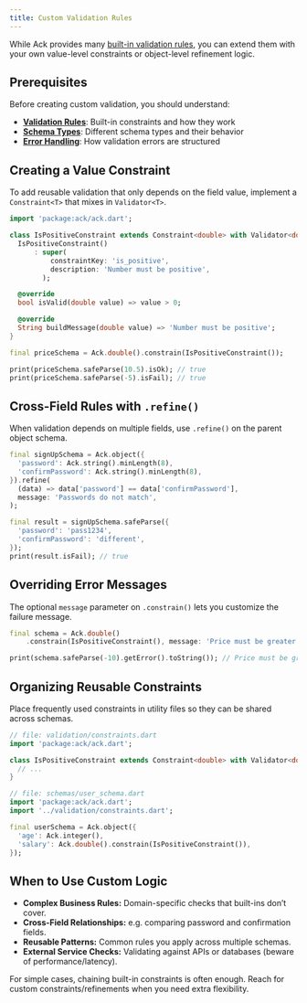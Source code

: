 ```yaml
---
title: Custom Validation Rules
---
```


While Ack provides many [built-in validation rules](../core-concepts/validation.mdx), you can extend them with your own value-level constraints or object-level refinement logic.

## Prerequisites

Before creating custom validation, you should understand:

- **[Validation Rules](/core-concepts/validation)**: Built-in constraints and how they work
- **[Schema Types](/core-concepts/schemas)**: Different schema types and their behavior
- **[Error Handling](/core-concepts/error-handling)**: How validation errors are structured

## Creating a Value Constraint

To add reusable validation that only depends on the field value, implement a `Constraint<T>` that mixes in `Validator<T>`.

```dart
import 'package:ack/ack.dart';

class IsPositiveConstraint extends Constraint<double> with Validator<double> {
  IsPositiveConstraint()
      : super(
          constraintKey: 'is_positive',
          description: 'Number must be positive',
        );

  @override
  bool isValid(double value) => value > 0;

  @override
  String buildMessage(double value) => 'Number must be positive';
}

final priceSchema = Ack.double().constrain(IsPositiveConstraint());

print(priceSchema.safeParse(10.5).isOk); // true
print(priceSchema.safeParse(-5).isFail); // true
```

## Cross-Field Rules with `.refine()`

When validation depends on multiple fields, use `.refine()` on the parent object schema.

```dart
final signUpSchema = Ack.object({
  'password': Ack.string().minLength(8),
  'confirmPassword': Ack.string().minLength(8),
}).refine(
  (data) => data['password'] == data['confirmPassword'],
  message: 'Passwords do not match',
);

final result = signUpSchema.safeParse({
  'password': 'pass1234',
  'confirmPassword': 'different',
});
print(result.isFail); // true
```

## Overriding Error Messages

The optional `message` parameter on `.constrain()` lets you customize the failure message.

```dart
final schema = Ack.double()
    .constrain(IsPositiveConstraint(), message: 'Price must be greater than zero.');

print(schema.safeParse(-10).getError().toString()); // Price must be greater than zero.
```

## Organizing Reusable Constraints

Place frequently used constraints in utility files so they can be shared across schemas.

```dart
// file: validation/constraints.dart
import 'package:ack/ack.dart';

class IsPositiveConstraint extends Constraint<double> with Validator<double> {
  // ...
}

// file: schemas/user_schema.dart
import 'package:ack/ack.dart';
import '../validation/constraints.dart';

final userSchema = Ack.object({
  'age': Ack.integer(),
  'salary': Ack.double().constrain(IsPositiveConstraint()),
});
```

## When to Use Custom Logic

- **Complex Business Rules:** Domain-specific checks that built-ins don’t cover.
- **Cross-Field Relationships:** e.g. comparing password and confirmation fields.
- **Reusable Patterns:** Common rules you apply across multiple schemas.
- **External Service Checks:** Validating against APIs or databases (beware of performance/latency).

For simple cases, chaining built-in constraints is often enough. Reach for custom constraints/refinements when you need extra flexibility.
